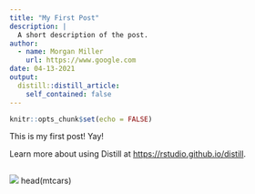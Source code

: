 ```yaml
---
title: "My First Post"
description: |
  A short description of the post.
author:
  - name: Morgan Miller
    url: https://www.google.com
date: 04-13-2021
output:
  distill::distill_article:
    self_contained: false
---
```


```r
knitr::opts_chunk$set(echo = FALSE)
```

This is my first post! Yay!

Learn more about using Distill at <https://rstudio.github.io/distill>.

```r

```

![](images/oak-tree-sunset-iStock-477164218.jpg)
head(mtcars)

